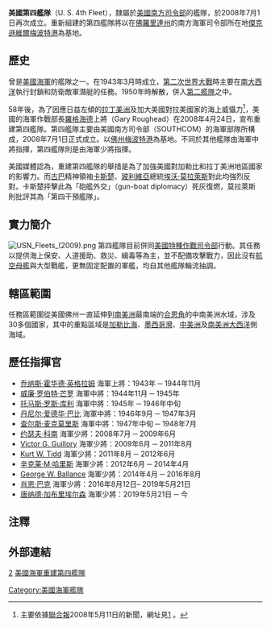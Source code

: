 {{Infobox Military Unit
|unit_name= 美國第四艦隊<br>United States Fourth Fleet
|image= [[File:U.S._Fourth_Fleet_badge.jpg|200px]]
|caption= 
|dates= 1943年–1950年 <br/>2008年–目前
|country= {{USA}}
|allegiance=
|branch= [[美國海軍|美國海軍]]
|type= 艦隊 
|role= 直接艦隊運作
|size= 
|command_structure= [[美国海军南方司令部|美国海军南方司令部]] <br/>[[美国南方司令部|美国南方司令部]] (USSOUTHCOM)
|garrison={{USA}}[[梅波特海軍基地|梅波特海軍基地]]
|garrison_label=
|equipment=
|equipment_label=
|nickname=
|patron=
|motto=
|colors=
|colors_label=
|march=
|mascot=
|battles=
|anniversaries=
|decorations=
|battle_honours=
<!-- Commanders -->
|current_commander= [[File:Flag_of_a_United_States_Navy_rear_admiral.svg|23px]] {{le|詹姆斯·艾肯
|James A. Aiken}}少將 
|current_commander_label=司令
|ceremonial_chief=
|ceremonial_chief_label=
|colonel_of_the_regiment=
|colonel_of_the_regiment_label=
|notable_commanders=
<!-- Insignia -->
|identification_symbol=
|identification_symbol_label=
|identification_symbol_2=
|identification_symbol_2_label=
}}

'''美國第四艦隊'''（U. S. 4th Fleet），隸屬於[[美國南方司令部|美國南方司令部]]的艦隊，於2008年7月1日再次成立。重新組建的第四艦隊將以在[[佛羅里達州|佛羅里達州]]的南方海軍司令部所在地[[傑克遜維爾_(佛羅里達州)|傑克遜維爾]][[梅波特港|梅波特港]]為基地。

== 歷史 ==
曾是[[美國海軍|美國海軍]]的艦隊之一。在1943年3月時成立，[[第二次世界大戰|第二次世界大戰]]時主要在[[南大西洋|南大西洋]]執行封鎖和防衛敵軍潛艇的任務。1950年時解散，併入[[第二艦隊_(美國海軍)|第二艦隊]]之中。

58年後，為了因應日益左傾的[[拉丁美洲|拉丁美洲]]及加大美國對拉美國家的海上威懾力<ref>主要依據[[聯合報|聯合報]]2008年5月11日的新聞，網址見[http://udn.com/NEWS/WORLD/WOR3/4335782.shtml] {{Wayback|url=http://udn.com/NEWS/WORLD/WOR3/4335782.shtml |date=20080514132500 }}。</ref>，美國的海軍作戰部長[[羅格海德|羅格海德]]上將（Gary Roughead）在2008年4月24日，宣布重建第四艦隊。第四艦隊主要由美國南方司令部（SOUTHCOM）的海軍部隊所構成，2008年7月1日正式成立。以[[佛州|佛州]][[梅波特港|梅波特港]]為基地。不同於其他艦隊由海軍中將指揮，第四艦隊則是由海軍少將指揮。

美國媒體認為，重建第四艦隊的舉措是為了加強美國對加勒比和拉丁美洲地區國家的影響力。而[[古巴|古巴]]精神領袖[[卡斯楚|卡斯楚]]、[[玻利維亞|玻利維亞]]總統[[埃沃·莫拉萊斯|埃沃·莫拉萊斯]]對此均強烈反對。卡斯楚抨擊此為「砲艦外交」（gun-boat diplomacy）死灰復燃，莫拉萊斯則批評其為「第四干預艦隊」。

== 實力簡介 ==
[[File:USN_Fleets_(2009).png|thumb]]
第四艦隊目前併同[[美國特種作戰司令部|美國特種作戰司令部]]行動。其任務以提供海上保安、人道援助、救災、緝毒等為主，並不配備攻擊戰力，因此沒有[[航空母艦|航空母艦]]與大型戰艦，更無固定配置的軍艦，均自其他艦隊輪流抽調。

== 轄區範圍 ==
任務區範圍從美國佛州一直延伸到[[南美洲|南美洲]]最南端的[[合恩角|合恩角]]的中南美洲水域，涉及30多個國家，其中的重點區域是[[加勒比海|加勒比海]]、[[墨西哥灣|墨西哥灣]]、[[中美洲|中美洲]]及[[南美洲|南美洲]][[大西洋|大西洋]]側海域。

== 歷任指揮官 ==
* [[乔纳斯·霍华德·英格拉姆|乔纳斯·霍华德·英格拉姆]] 海軍上將：1943年 ─ 1944年11月 
* [[威廉·罗伯特·芒罗|威廉·罗伯特·芒罗]] 海軍中將：1944年11月 ─ 1945年 
* [[托马斯·罗斯·库利|托马斯·罗斯·库利]] 海軍中將：1945年 ─ 1946年中旬 
* [[丹尼尔·爱德华·巴比|丹尼尔·爱德华·巴比]] 海軍中將：1946年9月 ─ 1947年3月 
* [[查尔斯·麦克莫里斯|查尔斯·麦克莫里斯]] 海軍中將：1947年中旬 ─ 1948年7月
* [[约瑟夫·科南|约瑟夫·科南]] 海軍少將：2008年7月 ─ 2009年6月
* [[Victor_G._Guillory|Victor G. Guillory]] 海軍少將：2009年6月 ─ 2011年8月
* [[Kurt_W._Tidd|Kurt W. Tidd]] 海軍少將：2011年8月 ─ 2012年6月
* [[辛克莱·M·哈里斯|辛克莱·M·哈里斯]] 海軍少將：2012年6月 ─ 2014年4月
* [[George_W._Ballance|George W. Ballance]] 海軍少將：2014年4月 ─ 2016年8月
* [[肖恩·巴克|肖恩·巴克]] 海軍少將：2016年8月12日– 2019年5月21日
* [[唐纳德·加布里埃尔森|唐纳德·加布里埃尔森]] 海軍少將：2019年5月21日 ─ 今

== 注釋 ==
<div class="references-small">
<references />
</div>


== 外部連結 ==
[http://www.fas.org/man/dod-101/navy/unit/fleet_n.htm] {{Wayback|url=http://www.fas.org/man/dod-101/navy/unit/fleet_n.htm |date=20160904030501 }}
[http://gb.cri.cn/12764/2008/04/29/2945@2038073.htm 美國海軍重建第四艦隊] {{Wayback|url=http://gb.cri.cn/12764/2008/04/29/2945@2038073.htm |date=20160304123802 }}

{{US Fleets}}

[[Category:美國海軍艦隊|Category:美國海軍艦隊]]